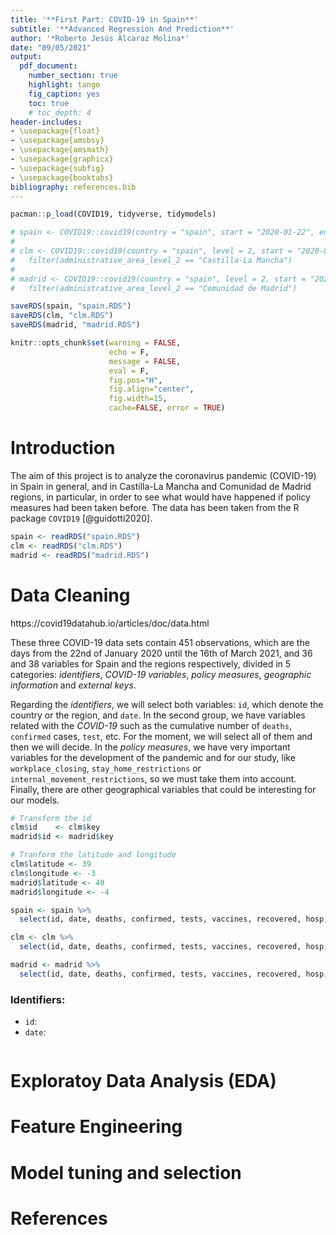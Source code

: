 ```yaml
---
title: '**First Part: COVID-19 in Spain**'
subtitle: '**Advanced Regression And Prediction**'
author: '*Roberto Jesús Alcaraz Molina*'
date: "09/05/2021"
output:
  pdf_document:
    number_section: true
    highlight: tango
    fig_caption: yes
    toc: true
    # toc_depth: 4
header-includes: 
- \usepackage{float}
- \usepackage{amsbsy}
- \usepackage{amsmath}
- \usepackage{graphicx}
- \usepackage{subfig}
- \usepackage{booktabs}
bibliography: references.bib
---
```


```{=tex}
\begin{center}
\includegraphics[width=3in]{logouc3m}
\end{center}
```
\newpage

```r
pacman::p_load(COVID19, tidyverse, tidymodels)

# spain <- COVID19::covid19(country = "spain", start = "2020-01-22", end = "2021-04-16")
# 
# clm <- COVID19::covid19(country = "spain", level = 2, start = "2020-01-22", end = "2021-04-16") %>% 
#   filter(administrative_area_level_2 == "Castilla-La Mancha")
# 
# madrid <- COVID19::covid19(country = "spain", level = 2, start = "2020-01-22", end = "2021-04-16") %>% 
#   filter(administrative_area_level_2 == "Comunidad de Madrid")

saveRDS(spain, "spain.RDS")
saveRDS(clm, "clm.RDS")
saveRDS(madrid, "madrid.RDS")
```

```r
knitr::opts_chunk$set(warning = FALSE, 
                      echo = F, 
                      message = FALSE,
                      eval = F,
                      fig.pos="H", 
                      fig.align="center",
                      fig.width=15,
                      cache=FALSE, error = TRUE)
```

# Introduction

The aim of this project is to analyze the coronavirus pandemic (COVID-19) in Spain in general, and in Castilla-La Mancha and Comunidad de Madrid regions, in particular, in order to see what would have happened if policy measures had been taken before. The data has been taken from the R package `COVID19` [@guidotti2020].

```r
spain <- readRDS("spain.RDS")
clm <- readRDS("clm.RDS")
madrid <- readRDS("madrid.RDS")
```

# Data Cleaning 

https://covid19datahub.io/articles/doc/data.html

These three COVID-19 data sets contain 451 observations, which are the days from the 22nd of January 2020 until the 16th of March 2021, and 36 and 38 variables for Spain and the regions respectively, divided in 5 categories: *identifiers*, *COVID-19 variables*, *policy measures*, *geographic information* and *external keys*.

Regarding the *identifiers*, we will select both variables: `id`, which denote the country or the region, and `date`. In the second group, we have variables related with the *COVID-19* such as the cumulative number of `deaths`, `confirmed` cases, `test`, etc. For the moment, we will select all of them and then we will decide. In the *policy measures*, we have very important variables for the development of the pandemic and for our study, like `workplace_closing`, `stay_home_restrictions` or `internal_movement_restrictions`, so we must take them into account. Finally, there are other geographical variables that could be interesting for our models.

```r
# Transform the id
clm$id    <- clm$key 
madrid$id <- madrid$key

# Tranform the latitude and longitude
clm$latitude <- 39
clm$longitude <- -3
madrid$latitude <- 40
madrid$longitude <- -4
```

```r
spain <- spain %>%
  select(id, date, deaths, confirmed, tests, vaccines, recovered, hosp, icu, vent, stay_home_restrictions, school_closing, workplace_closing, transport_closing, gatherings_restrictions, internal_movement_restrictions, testing_policy, population, latitude, longitude)

clm <- clm %>%
  select(id, date, deaths, confirmed, tests, vaccines, recovered, hosp, icu, vent, stay_home_restrictions, school_closing, workplace_closing, transport_closing, gatherings_restrictions, internal_movement_restrictions, testing_policy, population, latitude, longitude)

madrid <- madrid %>%
  select(id, date, deaths, confirmed, tests, vaccines, recovered, hosp, icu, vent, stay_home_restrictions, school_closing, workplace_closing, transport_closing, gatherings_restrictions, internal_movement_restrictions, testing_policy, population, latitude, longitude)
```



### Identifiers:
- `id`:
- `date`:




```r

```



# Exploratoy Data Analysis (EDA)


# Feature Engineering 


# Model tuning and selection


# References
